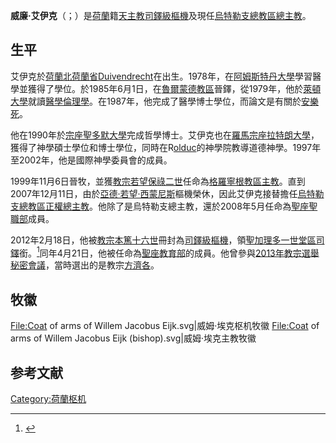 {{NoteTA
|1=zh-hant:哈德良; zh-hans:哈德良; zh-hk:亞德;
}}
{{Infobox Christian leader
| type             = cardinal
| honorific-prefix = 
| name             = 威廉·艾伊克<br />Willem Jacobus Eijk
| honorific-suffix = 
| title            = [[天主教烏特勒支總教區|天主教烏特勒支總教區總主教]]
| image            = Mgr Eijk-Heilig Bloed.JPG|thumb|upright|
| imagesize        = 250px
| alt              = 
| archdiocese      = 烏特勒支
| province         = 
| metropolis       = 
| diocese          = 
| see              = 
| appointed        = 2007年12月11日
| term_start       = 2008年1月26日
| ended            = 
| predecessor      = [[亞德·若望·西蒙尼斯|亞德·若望·西蒙尼斯]]樞機
| opposed          = 
| successor        = （現任）
| other_post       = {{unbulleted list|[[荷蘭主教團|荷蘭首席主教]]|[[聖加理多一世堂|領銜聖加理多一世堂區司鐸]]}}
| ordination       = 1985年6月1日
| ordained_by      = 
| consecration     = 1999年11月6日
| consecrated_by   = 亞德·若望·西蒙尼斯]]
| cardinal         = 2012年2月18日
| created_cardinal_by = [[教宗本篤十六世|教宗本篤十六世]]
| rank             = [[樞機|司鐸級樞機]]
| previous_post    = [[天主教格羅寧根-呂伐登教區|格羅寧根教區主教]]（1999年－2007年）
<!---------- Personal details ---------->
| birth_name  = Willem Jacobus Eijk
| birth_date  = {{Birth date and age|1953|06|22|df=y}}
| birth_place = [[荷蘭|荷蘭]][[北荷蘭省|北荷蘭省]][[Duivendrecht|Duivendrecht]]
| death_date  = 
| death_place = 
| buried      = 
| nationality = 荷蘭
| religion    = 天主教
| residence   = 
| parents     = 
| alma_mater  = {{unbulleted list|[[阿姆斯特丹大學|阿姆斯特丹大學]]|[[萊頓大學|萊頓大學]]|[[宗座聖多默大學|宗座聖多默大學]]|[[宗座拉特朗大學|宗座拉特朗大學]]}}
| signature   = 
|motto        = Noli Recusare Laborem
| coat_of_arms= Coat of arms of Willem Jacobus Eĳk.svg
}}
'''威廉·艾伊克'''（{{lang-nl|Willem Jacobus "Wim" Eijk}}；{{bd|1953年|6月22日|catIdx=Willem Jacobus Eijk}}）是[[荷蘭|荷蘭]]籍[[天主教|天主教]][[樞機|司鐸級樞機]]及現任[[天主教烏特勒支總教區|烏特勒支總教區總主教]]。

==生平==
艾伊克於[[荷蘭|荷蘭]][[北荷蘭省|北荷蘭省]][[Duivendrecht|Duivendrecht]]在出生。1978年，在[[阿姆斯特丹大學|阿姆斯特丹大學]]學習醫學並獲得了學位。於1985年6月1日，在[[天主教魯爾蒙德教區|魯爾蒙德教區]]晉鐸，從1979年，他於[[萊頓大學|萊頓大學]]就讀[[醫學倫理學|醫學倫理學]]。在1987年，他完成了醫學博士學位，而論文是有關於[[安樂死|安樂死]]。

他在1990年於[[宗座聖多默大學|宗座聖多默大學]]完成哲學博士。艾伊克也在[[羅馬|羅馬]][[宗座拉特朗大學|宗座拉特朗大學]]，獲得了神學碩士學位和博士學位，同時在R[[olduc|olduc]]的神學院教導道德神學。1997年至2002年，他是國際神學委員會的成員。

1999年11月6日晉牧，並獲[[教宗若望保祿二世|教宗若望保祿二世]]任命為[[天主教格羅寧根-呂伐登教區|格羅寧根教區主教]]。直到2007年12月11日，由於[[亞德·若望·西蒙尼斯|亞德·若望·西蒙尼斯]]樞機榮休，因此艾伊克接替擔任[[天主教烏特勒支總教區|烏特勒支總教區正權總主教]]。他除了是烏特勒支總主教，還於2008年5月任命為[[聖職部|聖座聖職部]]成員。

2012年2月18日，他被[[教宗本篤十六世|教宗本篤十六世]]冊封為[[樞機|司鐸級樞機]]，領[[聖加理多一世堂|聖加理多一世堂區司鐸]]銜。<ref>{{cite web|url=http://www.deseretnews.com/article/700212923/Pope-names-22-new-cardinals-including-2-Americans.html|title=Pope names 22 new cardinals, including 2 Americans|work=Deseret News|accessdate=2015-01-23|archive-date=2015-01-23|archive-url=https://web.archive.org/web/20150123035810/http://www.deseretnews.com/article/700212923/Pope-names-22-new-cardinals-including-2-Americans.html|dead-url=no}}</ref>同年4月21日，他被任命為[[教育部_(聖座)|聖座教育部]]的成員。他曾參與[[2013年教宗選舉秘密會議|2013年教宗選舉秘密會議]]，當時選出的是教宗[[方濟各_(教宗)|方濟各]]。

== 牧徽 ==
<gallery>
File:Coat of arms of Willem Jacobus Eĳk.svg|威姆·埃克枢机牧徽
File:Coat of arms of Willem Jacobus Eijk (bishop).svg|威姆·埃克主教牧徽
</gallery>

== 参考文献 ==
{{reflist}}

{{樞機團}}
{{Authority control}}
[[Category:荷蘭枢机|Category:荷蘭枢机]]